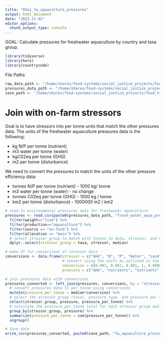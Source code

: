 ```yaml
---
title: "02ai_fw_aquaculture_pressures"
output: html_document
date: "2022-11-02"
editor_options: 
  chunk_output_type: console
---
```


GOAL: Calculate pressures for freshwater aquaculture by country and taxa group.
```r
library(tidyverse)
library(here)
library(countrycode)
```

File Paths
```r
raw_data_path <- "/home/shares/food-systems/social_justice_projects/food_trade_pressures/raw_data/"
pressures_data_path <- "/home/shares/food-systems/social_justice_projects/food_trade_pressures/raw_data/pressures/"
save_path <- "/home/shares/food-systems/social_justice_projects/food_trade_pressures/output_data/02b_fw_aquaculture_pressures/"
```

# Join with on-farm stressors
Goal is to have stressors into per tonne units that match the other pressures data. The units of the freshwater aquaculture pressures data is the following:

- kg N/P per tonne (nutrient)
- m3 water per tonne (water)
- kgC02eq per tonne (GHG)
- m2 per tonne (disturbance)

We need to convert the pressures to match the units of the other pressure efficiency data:

- tonnes N/P per tonne (nutrient) - 1000 kg/ tonne
- m3 water per tonne (water) - no change
- tonnes C02eq per tonne (GHG) - 1000 kg / tonne
- km2 per tonne (disturbance) - 1000000 m2 / km2

```r
# read in environmental pressures data for freshwater aquaculture
pressures <- read.csv(paste0(pressures_data_path, "fresh_water_aqua_pressures_Gephart/SI_stressor_results_on_off_farm.csv")) %>%
  filter(weight=="live") %>%
  filter(production=="aquaculture") %>%
  filter(source == "on-farm") %>%
  filter(allocation == "mass") %>%
  # select stressor_group to match with tonnes_lw data, stressor, and median
  dplyr::select(stressor_group = taxa, stressor, median)

# make df for conversions of stressor data
conversions <- data.frame(stressor = c("GHG", "N", "P", "Water", "Land"),
                          # convert using the units as outlined in the description above
                          conversion = c(0.001, 0.001, 0.001, 1, 0.000001),
                          pressure = c("GHG", "nutrients", "nutrients", "water", "disturbance"))

# join pressures data with conversions
pressures_converted <- left_join(pressures, conversions, by = "stressor") %>%
  # convert pressures data to per_tonne using conversions
  mutate(pressure_per_tonne = median*conversion) %>%
  # select the stressor_group (taxa), pressure type, and pressure per tonne
  select(stressor_group, pressure, pressure_per_tonne) %>%
  # calculate the pressure_per_tonne total for each stressor group and pressure
  group_by(stressor_group, pressure) %>%
  summarize(pressure_per_tonne = sum(pressure_per_tonne)) %>%
  ungroup()

# Save data
write_csv(pressures_converted, paste0(save_path, "fw_aquaculture_pressures_per_tonne.csv"))
```

